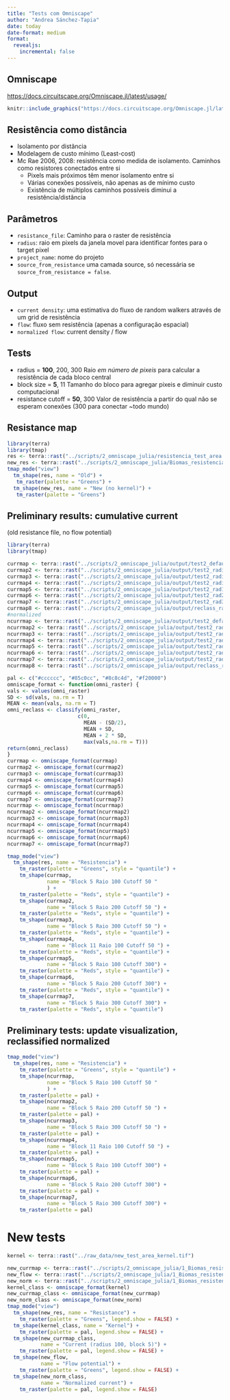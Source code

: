 ```yaml
---
title: "Tests com Omniscape"
author: "Andrea Sánchez-Tapia"
date: today
date-format: medium
format:
  revealjs:
    incremental: false 
---
```


## Omniscape

<https://docs.circuitscape.org/Omniscape.jl/latest/usage/>

```r
knitr::include_graphics("https://docs.circuitscape.org/Omniscape.jl/latest/figs/moving_window.png")
```

## Resistência como distância

+ Isolamento por distância 
+ Modelagem de custo mínimo (Least-cost)
+ Mc Rae 2006, 2008: resistência como medida de isolamento. Caminhos como resistores conectados entre si 
  + Pixels mais próximos têm menor isolamento entre si
  + Várias conexões possíveis, não apenas as de mínimo custo
  + Existência de múltiplos caminhos possíveis diminui a resistência/distância

## Parâmetros

-   `resistance_file`: Caminho para o raster de resistência
-   `radius`: raio em pixels da janela movel para identificar fontes para o target pixel
-   `project_name`: nome do projeto
-   `source_from_resistance` uma camada source, só necessária se `source_from_resistance = false`.

## Output

+ `current density`: uma estimativa do fluxo de random walkers através de um grid de resistência 
+ `flow`: fluxo sem resistência (apenas a configuração espacial)
+ `normalized flow`: current density / flow

## Tests


-   radius = __100__, 200, 300 Raio _em número de pixeis_ para calcular a resistência de cada bloco central
-   block size = __5__, 11 Tamanho do bloco para agregar pixeis e diminuir custo computacional
-   resistance cutoff = __50__, 300 Valor de resistência a partir do qual não se esperam conexões (300 para conectar ~todo mundo)

## Resistance map

```r

library(terra)
library(tmap)
res <- terra::rast("../scripts/2_omniscape_julia/resistencia_test_area.tif")
new_res <- terra::rast("../scripts/2_omniscape_julia/Biomas_resistencia_mask.tif")
tmap_mode("view")
  tm_shape(res, name = "Old") + 
   tm_raster(palette = "Greens") + 
  tm_shape(new_res, name = "New (no kernel)") + 
   tm_raster(palette = "Greens")
```


## Preliminary results: cumulative current
(old resistance file, no flow potential)

```r
library(terra)
library(tmap)

currmap <- terra::rast("../scripts/2_omniscape_julia/output/test2_default_options/cum_currmap.tif")
currmap2 <- terra::rast("../scripts/2_omniscape_julia/output/test2_radius200/cum_currmap.tif")
currmap3 <- terra::rast("../scripts/2_omniscape_julia/output/test2_radius300/cum_currmap.tif")
currmap4 <- terra::rast("../scripts/2_omniscape_julia/output/test2_radius200_block10/cum_currmap.tif")
currmap5 <- terra::rast("../scripts/2_omniscape_julia/output/test2_rad100_block_5_cutoff300/cum_currmap.tif")
currmap6 <- terra::rast("../scripts/2_omniscape_julia/output/test2_rad200_block_5_cutoff300/cum_currmap.tif")
currmap7 <- terra::rast("../scripts/2_omniscape_julia/output/test2_rad300_block_5_cutoff300/cum_currmap.tif")
currmap8 <- terra::rast("../scripts/2_omniscape_julia/output/reclass_radius300/cum_currmap.tif")
#normalized
ncurrmap <- terra::rast("../scripts/2_omniscape_julia/output/test2_default_options/normalized_cum_currmap.tif")
ncurrmap2 <- terra::rast("../scripts/2_omniscape_julia/output/test2_radius200/normalized_cum_currmap.tif")
ncurrmap3 <- terra::rast("../scripts/2_omniscape_julia/output/test2_radius300/normalized_cum_currmap.tif")
ncurrmap4 <- terra::rast("../scripts/2_omniscape_julia/output/test2_radius200_block10/normalized_cum_currmap.tif")
ncurrmap5 <- terra::rast("../scripts/2_omniscape_julia/output/test2_rad100_block_5_cutoff300/normalized_cum_currmap.tif")
ncurrmap6 <- terra::rast("../scripts/2_omniscape_julia/output/test2_rad200_block_5_cutoff300/normalized_cum_currmap.tif")
ncurrmap7 <- terra::rast("../scripts/2_omniscape_julia/output/test2_rad300_block_5_cutoff300/normalized_cum_currmap.tif")
ncurrmap8 <- terra::rast("../scripts/2_omniscape_julia/output/reclass_radius300/normalized_cum_currmap.tif")
```

```r
pal <- c("#cccccc", "#85c0cc", "#8c8c4d", "#f20000")
omniscape_format <- function(omni_raster) {
vals <- values(omni_raster)
SD <- sd(vals, na.rm = T)
MEAN <- mean(vals, na.rm = T)
omni_reclass <- classify(omni_raster,
                       c(0,
                         MEAN - (SD/2),
                         MEAN + SD,
                         MEAN + 2 * SD,
                         max(vals,na.rm = T)))
return(omni_reclass)
}
currmap <- omniscape_format(currmap)
currmap2 <- omniscape_format(currmap2)
currmap3 <- omniscape_format(currmap3)
currmap4 <- omniscape_format(currmap4)
currmap5 <- omniscape_format(currmap5)
currmap6 <- omniscape_format(currmap6)
currmap7 <- omniscape_format(currmap7)
ncurrmap <- omniscape_format(ncurrmap)
ncurrmap2 <- omniscape_format(ncurrmap2)
ncurrmap3 <- omniscape_format(ncurrmap3)
ncurrmap4 <- omniscape_format(ncurrmap4)
ncurrmap5 <- omniscape_format(ncurrmap5)
ncurrmap6 <- omniscape_format(ncurrmap6)
ncurrmap7 <- omniscape_format(ncurrmap7)
```


```r
tmap_mode("view")
  tm_shape(res, name = "Resistencia") +
    tm_raster(palette = "Greens", style = "quantile") +
    tm_shape(currmap,
             name = "Block 5 Raio 100 Cutoff 50 "
             ) +
    tm_raster(palette = "Reds", style = "quantile") +
    tm_shape(currmap2,
             name = "Block 5 Raio 200 Cutoff 50 ") +
    tm_raster(palette = "Reds", style = "quantile") +
    tm_shape(currmap3,
             name = "Block 5 Raio 300 Cutoff 50 ") +
    tm_raster(palette = "Reds", style = "quantile") +
    tm_shape(currmap4,
             name = "Block 11 Raio 100 Cutoff 50 ") +
    tm_raster(palette = "Reds", style = "quantile") +
    tm_shape(currmap5,
             name = "Block 5 Raio 100 Cutoff 300") +
    tm_raster(palette = "Reds", style = "quantile") +
    tm_shape(currmap6,
             name = "Block 5 Raio 200 Cutoff 300") +
    tm_raster(palette = "Reds", style = "quantile") +
    tm_shape(currmap7,
             name = "Block 5 Raio 300 Cutoff 300") +
    tm_raster(palette = "Reds", style = "quantile") 
```

## Preliminary tests: update visualization, reclassified normalized

```r
tmap_mode("view")
  tm_shape(res, name = "Resistencia") +
    tm_raster(palette = "Greens", style = "quantile") +
    tm_shape(ncurrmap,
             name = "Block 5 Raio 100 Cutoff 50 "
             ) +
    tm_raster(palette = pal) +
    tm_shape(ncurrmap2,
             name = "Block 5 Raio 200 Cutoff 50 ") +
    tm_raster(palette = pal) +
    tm_shape(ncurrmap3,
             name = "Block 5 Raio 300 Cutoff 50 ") +
    tm_raster(palette = pal) +
    tm_shape(ncurrmap4,
             name = "Block 11 Raio 100 Cutoff 50 ") +
    tm_raster(palette = pal) +
    tm_shape(ncurrmap5,
             name = "Block 5 Raio 100 Cutoff 300") +
    tm_raster(palette = pal) +
    tm_shape(ncurrmap6,
             name = "Block 5 Raio 200 Cutoff 300") +
    tm_raster(palette = pal) +
    tm_shape(ncurrmap7,
             name = "Block 5 Raio 300 Cutoff 300") +
    tm_raster(palette = pal) 
```


# New tests

```r
kernel <- terra::rast("../raw_data/new_test_area_kernel.tif")

new_currmap <- terra::rast("../scripts/2_omniscape_julia/1_Biomas_resistencia_100/cum_currmap.tif")
new_flow <- terra::rast("../scripts/2_omniscape_julia/1_Biomas_resistencia_100/flow_potential.tif")
new_norm <- terra::rast("../scripts/2_omniscape_julia/1_Biomas_resistencia_100/normalized_cum_currmap.tif")
kernel_class <- omniscape_format(kernel)
new_currmap_class <- omniscape_format(new_currmap)
new_norm_class <- omniscape_format(new_norm)
tmap_mode("view")
  tm_shape(new_res, name = "Resistance") +
    tm_raster(palette = "Greens", legend.show = FALSE) +
  tm_shape(kernel_class, name = "Kernel") +
    tm_raster(palette = pal, legend.show = FALSE) +
  tm_shape(new_currmap_class,
           name = "Current (radius 100, block 5)") +
    tm_raster(palette = pal, legend.show = FALSE) +
  tm_shape(new_flow,
           name = "Flow potential") +
    tm_raster(palette = "Greens", legend.show = FALSE) +
  tm_shape(new_norm_class,
           name = "Normalized current") +
    tm_raster(palette = pal, legend.show = FALSE) 
```

